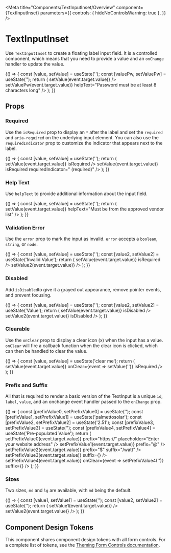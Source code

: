 
<Meta
  title="Components/TextInputInset/Overview"
  component={TextInputInset}
  parameters={{
    controls: { hideNoControlsWarning: true },
  }}
/>

# TextInputInset

Use `TextInputInset` to create a floating label input field. It is a controlled component, which means that you need to provide a value and an `onChange` handler to update the value.

<Canvas withSource="open">
  <Story name="Default">
    {() => {
      const [value, setValue] = useState('');
      const [valuePw, setValuePw] = useState('');
      return (
        <Box gap="md">
          <TextInputInset
            id="emailInput"
            value={value}
            label="Email"
            placeholder="Enter your email address"
            onChange={event => setValue(event.target.value)}
          />
          <TextInputInset
            id="passwordInput"
            value={valuePw}
            label="Password"
            type="password"
            placeholder="Enter your password"
            onChange={event => setValuePw(event.target.value)}
            helpText="Password must be at least 8 characters long"
          />
        </Box>
      );
    }}
  </Story>
</Canvas>

## Props

<ArgsTable of={TextInputInset} />

### Required

Use the `isRequired` prop to display an `*` after the label and set the `required` and `aria-required` on the underlying input element. You can also use the `requiredIndicator` prop to customize the indicator that appears next to the label.

<Canvas>
  <Story name="Required">
    {() => {
      const [value, setValue] = useState('');
      return (
        <Box gap="md">
          <TextInputInset
            id="requiredInput"
            value={value}
            label="Required Input"
            placeholder="Enter your email address"
            onChange={event => setValue(event.target.value)}
            isRequired
          />
          <TextInputInset
            id="customRequiredInput"
            value={value}
            label="Required Input"
            onChange={event => setValue(event.target.value)}
            isRequired
            requiredIndicator=" (required)"
          />
        </Box>
      );
    }}
  </Story>
</Canvas>

### Help Text

Use `helpText` to provide additional information about the input field.

<Canvas>
  <Story name="Help Text">
    {() => {
      const [value, setValue] = useState('');
      return (
        <TextInputInset
          id="helpTextStory"
          value={value}
          label="Inverter Manufacturer"
          onChange={event => setValue(event.target.value)}
          helpText="Must be from the approved vendor list"
        />
      );
    }}
  </Story>
</Canvas>

### Validation Error

Use the `error` prop to mark the input as invalid. `error` accepts a `boolean`, `string`, or `node`.

<Canvas>
  <Story name="Error">
    {() => {
      const [value, setValue] = useState('');
      const [value2, setValue2] = useState('Invalid Value');
      return (
        <Box gap="md">
          <TextInputInset
            id="error1"
            value={value}
            label="email"
            error="Required Input"
            onChange={event => setValue(event.target.value)}
            isRequired
          />
          <TextInputInset
            id="error2"
            value={value2}
            label="email"
            error="Must be a valid email address"
            helpText="e.g. name@email.com"
            onChange={event => setValue2(event.target.value)}
          />
        </Box>
      );
    }}
  </Story>
</Canvas>

### Disabled

Add `isDisabled`to give it a grayed out appearance, remove pointer events, and prevent focusing.

<Canvas>
  <Story name="Disabled">
    {() => {
      const [value, setValue] = useState('');
      const [value2, setValue2] = useState('Value');
      return (
        <Box gap="md">
          <TextInputInset
            id="disabled"
            value={value}
            label="email"
            onChange={event => setValue(event.target.value)}
            isDisabled
          />
          <TextInputInset
            id="disabledValue"
            value={value2}
            label="Disabled with Value"
            onChange={event => setValue2(event.target.value)}
            isDisabled
          />
        </Box>
      );
    }}
  </Story>
</Canvas>

### Clearable

Use the `onClear` prop to display a clear icon (x) when the input has a value. `onClear` will fire
a callback function when the clear icon is clicked, which can then be handled to clear the value.

<Canvas>
  <Story name="Clearable">
    {() => {
      const [value, setValue] = useState('clear me');
      return (
        <TextInputInset
          id="clearableTextInput"
          value={value}
          label="Clearable Input"
          onChange={event => setValue(event.target.value)}
          onClear={event => setValue('')}
          isRequired
        />
      );
    }}
  </Story>
</Canvas>

### Prefix and Suffix

All that is required to render a basic version of the TextInput is a unique `id`, `label`, `value`, and an onchange event handler passed to the `onChange` prop.

<Canvas>
  <Story name="With Prefix and Suffix">
    {() => {
      const [prefixValue0, setPrefixValue0] = useState('');
      const [prefixValue1, setPrefixValue1] = useState('palmettosolar');
      const [prefixValue2, setPrefixValue2] = useState('2.51');
      const [prefixValue3, setPrefixValue3] = useState('');
      const [prefixValue4, setPrefixValue4] = useState('Pre-populated Value');
      return (
        <Box gap="md">
          <TextInputInset
            id="prefixSuffix0"
            value={prefixValue0}
            label="website address"
            onChange={event => setPrefixValue0(event.target.value)}
            prefix="https://"
            placeholder="Enter your website address"
          />
          <TextInputInset
            id="prefixSuffix1"
            value={prefixValue1}
            label="Social Media Handle"
            onChange={event => setPrefixValue1(event.target.value)}
            prefix="@"
          />
          <TextInputInset
            id="prefixSuffix2"
            value={prefixValue2}
            label="Price Per Watt"
            onChange={event => setPrefixValue2(event.target.value)}
            prefix="$"
            suffix="/watt"
          />
          <TextInputInset
            id="prefixSuffix3"
            value={prefixValue3}
            label="Suffix Without Value"
            onChange={event => setPrefixValue3(event.target.value)}
            suffix={<Icon name="book" />}
          />
          <TextInputInset
            id="prefixSuffix4"
            value={prefixValue4}
            label="Suffix with Clear"
            placeholder="Contact name"
            onChange={event => setPrefixValue4(event.target.value)}
            onClear={event => setPrefixValue4('')}
            suffix={<Icon name="search" />}
          />
        </Box>
      );
    }}
  </Story>
</Canvas>

### Sizes

Two sizes, `md` and `lg` are available, with `md` being the default.

<Canvas>
  <Story name="Sizes">
    {() => {
      const [value1, setValue1] = useState('');
      const [value2, setValue2] = useState('');
      return (
        <Box gap="md">
          <TextInputInset
            id="mdTextInput"
            value={value1}
            label="Medium Input"
            size="md"
            onChange={event => setValue1(event.target.value)}
          />
          <TextInputInset
            id="lgTextInput"
            value={value2}
            label="Large Input"
            size="lg"
            onChange={event => setValue2(event.target.value)}
          />
        </Box>
      );
    }}
  </Story>
</Canvas>

## Component Design Tokens

This component shares component design tokens with all form controls. For a complete list of tokens, see the [Theming Form Controls documentation](/docs/theming-form-controls--custom-theme-form).
